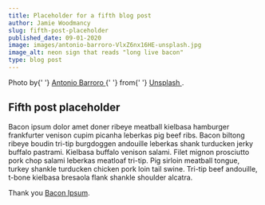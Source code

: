 ```yaml
---
title: Placeholder for a fifth blog post
author: Jamie Woodmancy
slug: fifth-post-placeholder
published_date: 09-01-2020
image: images/antonio-barroro-VlxZ6nx16HE-unsplash.jpg
image_alt: neon sign that reads "long live bacon"
type: blog post
---
```


<span className='caption'>
  Photo by{' '}
  <a
    href='https://unsplash.com/@thonbarroro'
    rel='noopener noreferrer'
    target='_blank'
  >
    Antonio Barroro
  </a>{' '}
  from{' '}
  <a href='https://unsplash.com' target='_blank' rel='noopener noreferrer'>
    Unsplash
  </a>
  .
</span>

## Fifth post placeholder

Bacon ipsum dolor amet doner ribeye meatball kielbasa hamburger frankfurter venison cupim picanha leberkas pig beef ribs. Bacon biltong ribeye boudin tri-tip burgdoggen andouille leberkas shank turducken jerky buffalo pastrami. Kielbasa buffalo venison salami. Filet mignon prosciutto pork chop salami leberkas meatloaf tri-tip. Pig sirloin meatball tongue, turkey shankle turducken chicken pork loin tail swine. Tri-tip beef andouille, t-bone kielbasa bresaola flank shankle shoulder alcatra.

Thank you <a href="https://baconipsum.com/" rel="noopener noreferrer" target="\_blank">Bacon Ipsum</a>.
